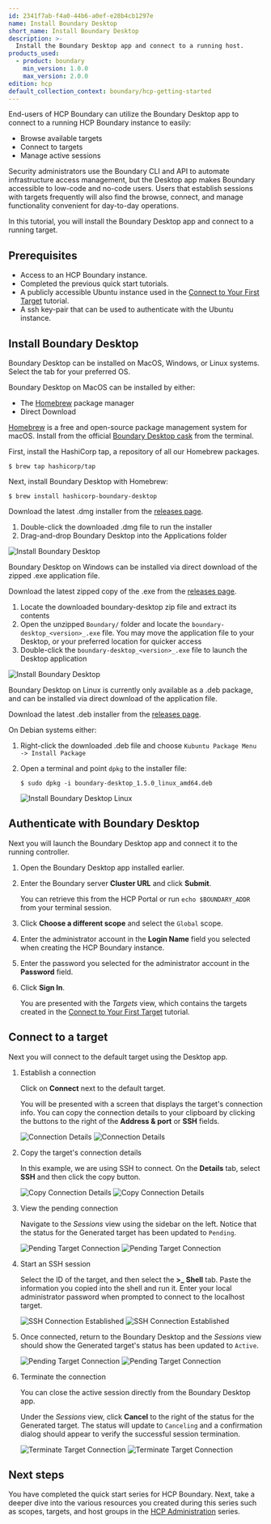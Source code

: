 ```yaml
---
id: 2341f7ab-f4a0-44b6-a0ef-e28b4cb1297e
name: Install Boundary Desktop
short_name: Install Boundary Desktop
description: >-
  Install the Boundary Desktop app and connect to a running host.
products_used:
  - product: boundary
    min_version: 1.0.0
    max_version: 2.0.0
edition: hcp
default_collection_context: boundary/hcp-getting-started
---
```


End-users of HCP Boundary can utilize the Boundary Desktop app to connect to a running
HCP Boundary instance to easily:

- Browse available targets
- Connect to targets
- Manage active sessions

Security administrators use the Boundary CLI and API to automate infrastructure
access management, but the Desktop app makes Boundary accessible to low-code and
no-code users. Users that establish sessions with targets frequently will also
find the browse, connect, and manage functionality convenient for day-to-day
operations.

In this tutorial, you will install the Boundary Desktop app and connect to a running target.

## Prerequisites

- Access to an HCP Boundary instance.
- Completed the previous quick start tutorials.
- A publicly accessible Ubuntu instance used in the [Connect to Your First Target](/boundary/tutorials/hcp-getting-started/hcp-getting-started-connect) tutorial.
- A ssh key-pair that can be used to authenticate with the Ubuntu instance.

## Install Boundary Desktop

Boundary Desktop can be installed on MacOS, Windows, or Linux systems. Select
the tab for your preferred OS.

<Tabs>
<Tab heading="MacOS">

Boundary Desktop on MacOS can be installed by either:

- The [Homebrew](https://brew.sh) package manager
- Direct Download

<Tabs>
<Tab heading="Homebrew">

[Homebrew](https://brew.sh) is a free and open-source package management system
for macOS. Install from the official [Boundary Desktop
cask](https://github.com/hashicorp/homebrew-tap) from the terminal.

First, install the HashiCorp tap, a repository of all our Homebrew packages.

```shell-session
$ brew tap hashicorp/tap
```

Next, install Boundary Desktop with Homebrew:

```shell-session
$ brew install hashicorp-boundary-desktop
```

</Tab>
<Tab heading="Direct Download">

Download the latest .dmg installer from the [releases
page](https://releases.hashicorp.com/boundary-desktop).

1. Double-click the downloaded .dmg file to run the installer
1. Drag-and-drop Boundary Desktop into the Applications folder

![Install Boundary Desktop](/img/boundary/desktop/boundary-desktop-install.png)

</Tab>
</Tabs>
</Tab>

<Tab heading="Windows">

Boundary Desktop on Windows can be installed via direct download of the zipped
.exe application file.

<Tabs>
<Tab heading="Direct Download">

Download the latest zipped copy of the .exe from the [releases
page](https://releases.hashicorp.com/boundary-desktop).

1. Locate the downloaded boundary-desktop zip file and extract its contents
1. Open the unzipped `Boundary/` folder and locate the `boundary-desktop_<version>_.exe` file. You may move the application file to your Desktop, or your preferred location for quicker access
1. Double-click the `boundary-desktop_<version>_.exe` file to launch the Desktop application

![Install Boundary Desktop](/img/boundary/desktop/boundary-desktop-install-windows.png)

</Tab>
</Tabs>
</Tab>

<Tab heading="Linux">

Boundary Desktop on Linux is currently only available as a .deb package, and can
be installed via direct download of the application file.

<Tabs>
<Tab heading="Direct Download">

Download the latest .deb installer from the [releases
page](https://releases.hashicorp.com/boundary-desktop).

On Debian systems either:

1. Right-click the downloaded .deb file and choose `Kubuntu Package Menu ->
   Install Package`
1. Open a terminal and point `dpkg` to the installer file:
   ```shell-session
   $ sudo dpkg -i boundary-desktop_1.5.0_linux_amd64.deb
   ```

   ![Install Boundary Desktop Linux](/img/boundary/desktop/boundary-desktop-install-linux.png)

</Tab>
</Tabs>
</Tab>

</Tabs>

## Authenticate with Boundary Desktop

Next you will launch the Boundary Desktop app and connect it to the running
controller.

1. Open the Boundary Desktop app installed earlier.

1. Enter the Boundary server **Cluster URL** and click **Submit**.

   You can retrieve this from the HCP Portal or run `echo $BOUNDARY_ADDR` from
   your terminal session.

1. Click **Choose a different scope** and select the `Global` scope.

1. Enter the administrator account in the **Login Name** field you selected when
creating the HCP Boundary instance.

1. Enter the password you selected for the administrator account in the **Password** field.

1. Click **Sign In**.

   You are presented with the _Targets_ view, which contains the targets created in the
   [Connect to Your First Target](/boundary/tutorials/hcp-getting-started/hcp-getting-started-connect) tutorial.

## Connect to a target

Next you will connect to the default target using the Desktop app.

1. Establish a connection

   Click on **Connect** next to the default target.

   You will be presented with a screen that displays the target's connection
   info. You can copy the connection details to your clipboard by clicking the
   buttons to the right of the **Address & port** or **SSH** fields.

   ![Connection Details](/img/boundary/desktop/desktop-connection-details-hcp_light.png#light-theme-only)
   ![Connection Details](/img/boundary/desktop/desktop-connection-details-hcp_dark.png#dark-theme-only)


1. Copy the target's connection details

   In this example, we are using SSH to connect. On the **Details** tab, select **SSH** and then click the copy button.

   ![Copy Connection Details](/img/boundary/desktop/desktop-copy-connection-details-hcp_light.png#light-theme-only)
   ![Copy Connection Details](/img/boundary/desktop/desktop-copy-connection-details-hcp_dark.png#dark-theme-only)

1. View the pending connection

    Navigate to the _Sessions_ view using the sidebar on the
   left. Notice that the status for the Generated target has been updated to
   `Pending`.

   ![Pending Target Connection](/img/boundary/desktop/desktop-sessions-pending-hcp_light.png#light-theme-only)
   ![Pending Target Connection](/img/boundary/desktop/desktop-sessions-pending-hcp_dark.png#dark-theme-only)

1. Start an SSH session

   Select the ID of the target, and then select the **>_ Shell** tab. Paste the information you copied into the shell and run it. Enter your local administrator
   password when prompted to connect to the localhost target.

   ![SSH Connection Established](/img/boundary/desktop/desktop-ssh-connection_light.png#light-theme-only)
   ![SSH Connection Established](/img/boundary/desktop/desktop-ssh-connection_dark.png#dark-theme-only)

1. Once connected, return to the Boundary Desktop and the _Sessions_ view should show the
   Generated target's status has been updated to `Active`.

   ![Pending Target Connection](/img/boundary/desktop/desktop-sessions-active-hcp_light.png#light-theme-only)
   ![Pending Target Connection](/img/boundary/desktop/desktop-sessions-active-hcp_dark.png#dark-theme-only)

1. Terminate the connection

   You can close the active session directly from the Boundary Desktop app.

   Under the _Sessions_ view, click **Cancel** to the right of the status for
   the Generated target. The status will update to `Canceling` and a
   confirmation dialog should appear to verify the successful session
   termination.

   ![Terminate Target Connection](/img/boundary/desktop/desktop-sessions-cancelled-hcp_light.png#light-theme-only)
   ![Terminate Target Connection](/img/boundary/desktop/desktop-sessions-cancelled-hcp_dark.png#dark-theme-only)

## Next steps

You have completed the quick start series for HCP Boundary. Next, take a deeper dive
into the various resources you created during this series such as scopes, targets, and
host groups in the [HCP Administration](/boundary/tutorials/hcp-administration) series.
